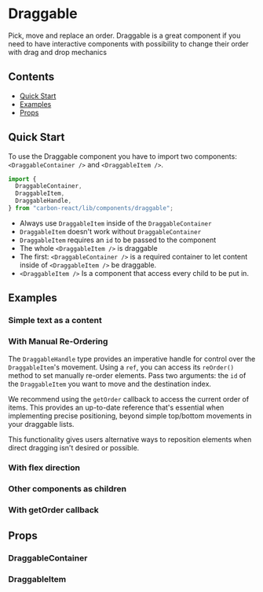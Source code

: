 

<Meta of={DraggableStories} />

# Draggable

Pick, move and replace an order. Draggable is a great component if you need to have interactive components
with possibility to change their order with drag and drop mechanics

## Contents

- [Quick Start](#quick-start)
- [Examples](#examples)
- [Props](#props)

## Quick Start

To use the Draggable component you have to import two components: `<DraggableContainer />` and `<DraggableItem />`.

```javascript
import {
  DraggableContainer,
  DraggableItem,
  DraggableHandle,
} from "carbon-react/lib/components/draggable";
```

- Always use `DraggableItem` inside of the `DraggableContainer`
- `DraggableItem` doesn't work without `DraggableContainer`
- `DraggableItem` requires an `id` to be passed to the component
- The whole `<DraggableItem />` is draggable
- The first: `<DraggableContainer />` is a required container to let content inside of `<DraggableItem />` be draggable.
- `<DraggableItem />` Is a component that access every child to be put in.

## Examples

### Simple text as a content

<Canvas of={DraggableStories.DefaultStory} />

### With Manual Re-Ordering

The `DraggableHandle` type provides an imperative handle for control over the `DraggableItem`'s movement. 
Using a `ref`, you can access its `reOrder()` method to set manually re-order elements. 
Pass two arguments: the `id` of the `DraggableItem` you want to move and the destination index.

We recommend using the `getOrder` callback to access the current order of items. 
This provides an up-to-date reference that's essential when implementing precise positioning,
beyond simple top/bottom movements in your draggable lists.

This functionality gives users alternative ways to reposition elements when direct dragging isn't desired or possible.

<Canvas of={DraggableStories.ManualReOrdering} />

### With flex direction

<Canvas of={DraggableStories.FlexDirectionStory} />

### Other components as children

<Canvas of={DraggableStories.ComponentsAsChildrenStory} />

### With getOrder callback

<Canvas of={DraggableStories.GetOrderCallbackStory} />

## Props

### DraggableContainer

<ArgTypes of={DraggableStories} />

### DraggableItem

<ArgTypes of={DraggableItemStories} />
